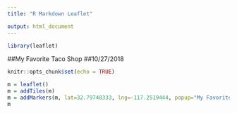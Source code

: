 ---
title: "R Markdown Leaflet"

output: html_document
---
```{r}
library(leaflet)
```
##My Favorite Taco Shop
##10/27/2018

```{r setup, include=FALSE}
knitr::opts_chunk$set(echo = TRUE)
```

```{r}
m = leaflet()
m = addTiles(m)
m = addMarkers(m, lat=32.79748333, lng=-117.2519444, popup="My Favorite Taco Shop")
m
```
